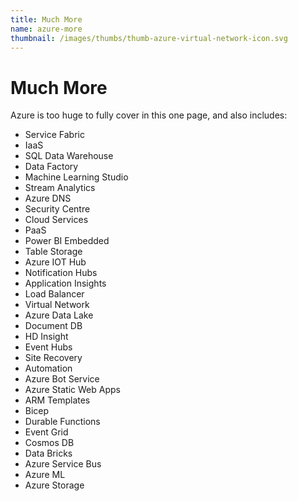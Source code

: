 ```yaml
---
title: Much More
name: azure-more
thumbnail: /images/thumbs/thumb-azure-virtual-network-icon.svg
---
```


# Much More

Azure is too huge to fully cover in this one page, and also includes:

* Service Fabric
* IaaS
* SQL Data Warehouse
* Data Factory
* Machine Learning Studio
* Stream Analytics
* Azure DNS
* Security Centre
* Cloud Services
* PaaS
* Power BI Embedded
* Table Storage
* Azure IOT Hub
* Notification Hubs
* Application Insights
* Load Balancer
* Virtual Network
* Azure Data Lake
* Document DB
* HD Insight
* Event Hubs
* Site Recovery
* Automation
* Azure Bot Service
* Azure Static Web Apps
* ARM Templates
* Bicep
* Durable Functions
* Event Grid
* Cosmos DB
* Data Bricks
* Azure Service Bus
* Azure ML
* Azure Storage
